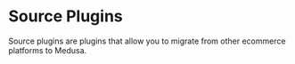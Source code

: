 
# Source Plugins

Source plugins are plugins that allow you to migrate from other ecommerce platforms to Medusa.

<DocCardList />